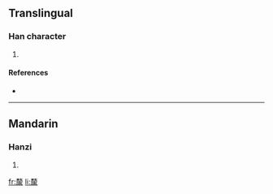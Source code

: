 ==Translingual==

===Han character===
{{Han char|rn=66|rad=攴|as=15|sn=19|four=4729<sub>8</sub>|canj=十大一木人 (JKMDO)}}

# {{defn|Han|sort=攴15}}

====References====
* {{Han ref|kx=0476.180|dkj=13427|dj=0831.180|hdz=21479.190|uh=6584|ud=25988|bh=F248|bd=62024}}

----

==Mandarin==

===Hanzi===
{{cmn-hanzi|pin=[[lì]] ([[li4]])|wg=li<sup>4</sup>}}

# {{defn|Mandarin}}

[[fr:斄]]
[[li:斄]]